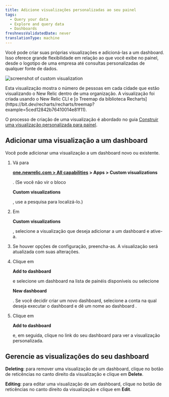 ```yaml
---
title: Adicione visualizações personalizadas ao seu painel
tags:
  - Query your data
  - Explore and query data
  - Dashboards
freshnessValidatedDate: never
translationType: machine
---
```



Você pode criar suas próprias visualizações e adicioná-las a um dashboard. Isso oferece grande flexibilidade em relação ao que você exibe no painel, desde o logotipo de uma empresa até consultas personalizadas de qualquer fonte de dados.

<img
  title="Custom visualization"
  alt="screenshot of custom visualization"
  src={dashboardsCustomVisualizationsExample}
/>

<figcaption>
  Esta visualização mostra o número de pessoas em cada cidade que estão visualizando o New Relic dentro de uma organização. A visualização foi criada usando o New Relic CLI e [o Treemap da biblioteca Recharts](https://bit.dev/recharts/recharts/treemap?example=5ced12842b76410014e81f11).
</figcaption>

O processo de criação de uma visualização é abordado no guia [Construir uma visualização personalizada para painel](https://developer.newrelic.com/build-apps/build-visualization).

## Adicionar uma visualização a um dashboard

Você pode adicionar uma visualização a um dashboard novo ou existente.

1. Vá para

   <DoNotTranslate>**[one.newrelic.com > All capabilities](https://one.newrelic.com/all-capabilities) > Apps > Custom visualizations**</DoNotTranslate>

   . (Se você não vir o bloco

   <DoNotTranslate>**Custom visualizations**</DoNotTranslate>

   , use a pesquisa para localizá-lo.)

2. Em

   <DoNotTranslate>**Custom visualizations**</DoNotTranslate>

   , selecione a visualização que deseja adicionar a um dashboard e ative-a.

3. Se houver opções de configuração, preencha-as. A visualização será atualizada com suas alterações.

4. Clique em

   <DoNotTranslate>**Add to dashboard**</DoNotTranslate>

   e selecione um dashboard na lista de painéis disponíveis ou selecione

   <DoNotTranslate>**New dashboard**</DoNotTranslate>

   . Se você decidir criar um novo dashboard, selecione a conta na qual deseja executar o dashboard e dê um nome ao dashboard .

5. Clique em

   <DoNotTranslate>**Add to dashboard**</DoNotTranslate>

   e, em seguida, clique no link do seu dashboard para ver a visualização personalizada.

## Gerencie as visualizações do seu dashboard

<DoNotTranslate>**Deleting**</DoNotTranslate>: para remover uma visualização de um dashboard, clique no botão de reticências no canto direito da visualização e clique em <DoNotTranslate>**Delete**</DoNotTranslate>.

<DoNotTranslate>**Editing**</DoNotTranslate>: para editar uma visualização de um dashboard, clique no botão de reticências no canto direito da visualização e clique em <DoNotTranslate>**Edit**</DoNotTranslate>.